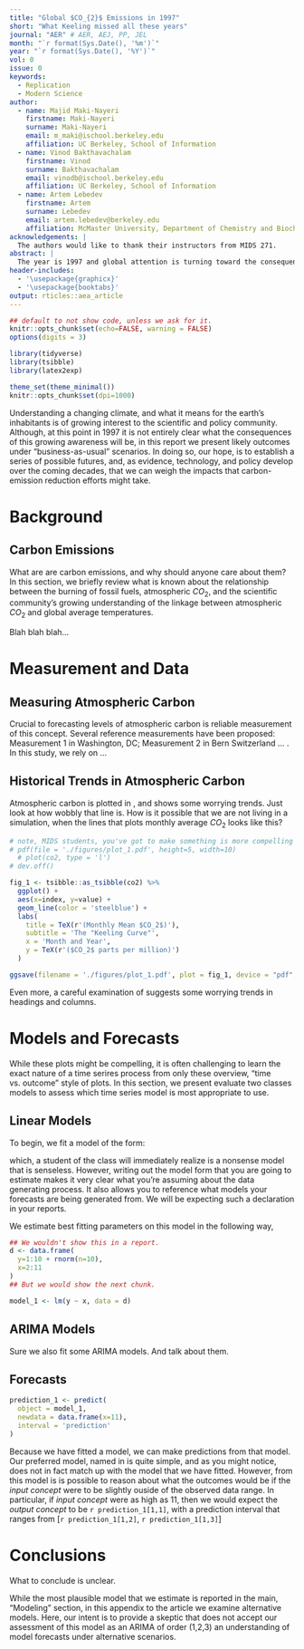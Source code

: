 ```yaml
---
title: "Global $CO_{2}$ Emissions in 1997"
short: "What Keeling missed all these years"
journal: "AER" # AER, AEJ, PP, JEL
month: "`r format(Sys.Date(), '%m')`"
year: "`r format(Sys.Date(), '%Y')`"
vol: 0
issue: 0
keywords:
  - Replication
  - Modern Science
author:
  - name: Majid Maki-Nayeri
    firstname: Maki-Nayeri
    surname: Maki-Nayeri
    email: m_maki@ischool.berkeley.edu
    affiliation: UC Berkeley, School of Information
  - name: Vinod Bakthavachalam
    firstname: Vinod
    surname: Bakthavachalam
    email: vinodb@ischool.berkeley.edu
    affiliation: UC Berkeley, School of Information
  - name: Artem Lebedev
    firstname: Artem 
    surname: Lebedev
    email: artem.lebedev@berkeley.edu
    affiliation: McMaster University, Department of Chemistry and Biochemistry
acknowledgements: | 
  The authors would like to thank their instructors from MIDS 271.
abstract: | 
  The year is 1997 and global attention is turning toward the consequences of human-actions in our environmental system. The IPCC has been in existence and studying these trends for more than ten years, and has released its second assessment report in 1995. In this report, the IPCC notes that the balance of the evidence suggests that human-actions play a role in the changing climate. Although, there is little political will to change this activity, neither have global progressive and conservative politicians broken into clear partisan camps. Here, we assess data from the Mona Loa observatory to describe and predict global $CO_{2}$ concentrations under several possible scenarios. What we find, when we run the analysis, is going to be grim. 
header-includes: 
  - '\usepackage{graphicx}'
  - '\usepackage{booktabs}'
output: rticles::aea_article
---
```


```r
## default to not show code, unless we ask for it.
knitr::opts_chunk$set(echo=FALSE, warning = FALSE)
options(digits = 3)
```


```r
library(tidyverse)
library(tsibble)
library(latex2exp)

theme_set(theme_minimal())
knitr::opts_chunk$set(dpi=1000)
```


Understanding a changing climate, and what it means for the earth's inhabitants is of growing interest to the scientific and policy community. Although, at this point in 1997 it is not entirely clear what the consequences of this growing awareness will be, in this report we present likely outcomes under "business-as-usual" scenarios. In doing so, our hope, is to establish a series of possible futures, and, as evidence, technology, and policy develop over the coming decades, that we can weigh the impacts that carbon-emission reduction efforts might take. 

# Background 
## Carbon Emissions 
What are are carbon emissions, and why should anyone care about them? In this section, we briefly review what is known about the relationship between the burning of fossil fuels, atmospheric $CO_{2}$, and the scientific community's growing understanding of the linkage between atmospheric $CO_{2}$ and global average temperatures. 

Blah blah blah... 

# Measurement and Data 
## Measuring Atmospheric Carbon 
Crucial to forecasting levels of atmospheric carbon is reliable measurement of this concept.\footnote{MIDS students: Think about this, for a moment. Suppose that you were to measure atmospheric carbon directly outside a steel-foundry in Michigan. How reliable a measurement of global atmospheric carbon do you think this would be? What if that were the only measure that you had, would you still propose to write this paper? I certainly hope not.} Several reference measurements have been proposed: Measurement 1 in Washington, DC; Measurement 2 in Bern Switzerland ... . In this study, we rely on ... 

## Historical Trends in Atmospheric Carbon 

Atmospheric carbon is plotted in \autoref{fig:carbon}, and shows some worrying trends. Just look at how wobbly that line is. How is it possible that we are not living in a simulation, when the lines that plots monthly average $CO_{2}$ looks like this? 

```r
# note, MIDS students, you've got to make something is more compelling than this
# pdf(file = './figures/plot_1.pdf', height=5, width=10)
  # plot(co2, type = 'l')
# dev.off()
```


```r
fig_1 <- tsibble::as_tsibble(co2) %>%
  ggplot() + 
  aes(x=index, y=value) + 
  geom_line(color = 'steelblue') +
  labs(
    title = TeX(r'(Monthly Mean $CO_2$)'),
    subtitle = 'The "Keeling Curve"',
    x = 'Month and Year',
    y = TeX(r'($CO_2$ parts per million)')
  )

ggsave(filename = './figures/plot_1.pdf', plot = fig_1, device = "pdf", units = c("in"), height=5, width=10)
```

\begin{figure}
  \includegraphics[width=.8\linewidth]{./figures/plot_1.pdf}
  \caption{An uncareful plot.\label{fig:carbon}}
  \begin{figurenotes}
    After giving a declarative statement about what is in the plot, it is useful to provide a very concise interpretation of what you see, or how you read the plot. It should be possible for a reader to \textit{almost} read your entire report from tables, figures, and estimated models.
  \end{figurenotes}
\end{figure} 

Even more, a careful examination of \autoref{tab:table_1} suggests some worrying trends in headings and columns. 

\begin{table}
  \caption{What is happening with headers?\label{tab:table_1}}
  \begin{tabular}{lll}
    \toprule 
    & Heading 1 & Heading 2 \\
    Row 1 & 1 & 2 \\
    Row 2 & 3 & 4 \\
    \bottomrule
  \end{tabular}
  \begin{tablenotes}
    Table notes environment without optional leadin.
  \end{tablenotes}
\end{table}

# Models and Forecasts 
While these plots might be compelling, it is often challenging to learn the exact nature of a time serires process from only these overview, "time vs. outcome" style of plots. In this section, we present evaluate two classes models to assess which time series model is most appropriate to use. 

## Linear Models 

To begin, we fit a model of the form: 

\begin{equation}
\label{eq:one}
\text{CO}_{2} = \phi_{0} + \phi_{1} + \epsilon_{eit}
\end{equation} 

which, a student of the class will immediately realize is a nonsense model that is senseless. However, writing out the model form that you are going to estimate makes it very clear what you're assuming about the data generating process. It also allows you to reference what models your forecasts are being generated from. We will be expecting such a declaration in your reports. 

We estimate best fitting parameters on this model in the following way, 
```r
## We wouldn't show this in a report.
d <- data.frame(
  y=1:10 + rnorm(n=10), 
  x=2:11
)
## But we would show the next chunk. 
```

```r
model_1 <- lm(y ~ x, data = d)
```

## ARIMA Models 

Sure we also fit some ARIMA models. And talk about them. 

## Forecasts 

```r
prediction_1 <- predict(
  object = model_1, 
  newdata = data.frame(x=11), 
  interval = 'prediction'
)
```


Because we have fitted a model, we can make predictions from that model. Our preferred model, named in \autoref{eq:one} is quite simple, and as you might notice, does not in fact match up with the model that we have fitted. However, from this model is is possible to reason about what the outcomes would be if the *input concept* were to be slightly ouside of the observed data range. In particular, if *input concept* were as high as $11$, then we would expect the *output concept* to be `r prediction_1[1,1]`, with a prediction interval that ranges from [`r prediction_1[1,2]`, `r prediction_1[1,3]`]

# Conclusions 

What to conclude is unclear. 

\bibliographystyle{aea}
\bibliography{references}

\appendix
\section{Appendix: Model Robustness}

While the most plausible model that we estimate is reported in the main, "Modeling" section, in this appendix to the article we examine alternative models. Here, our intent is to provide a skeptic that does not accept our assessment of this model as an ARIMA of order (1,2,3) an understanding of model forecasts under alternative scenarios. 
